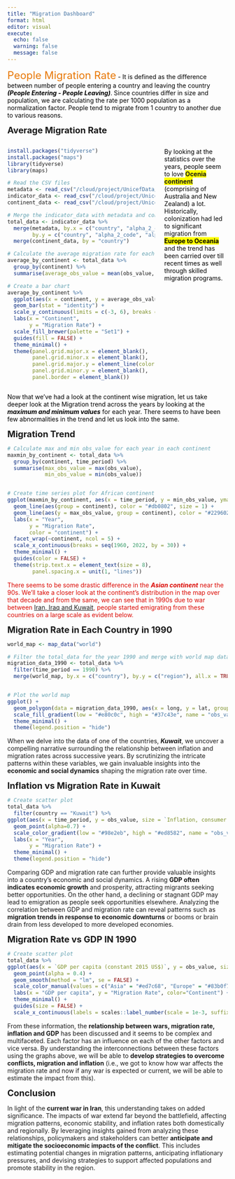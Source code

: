 ```yaml
---
title: "Migration Dashboard"
format: html
editor: visual
execute:
  echo: false
  warning: false
  message: false
---
```


[People Migration Rate]{style="font-size: 24px;color: #e87807"} [- It is defined as the difference between number of people entering a country and leaving the country ***(People Entering - People Leaving)***. Since countries differ in size and population, we are calculating the rate per 1000 population as a normalization factor. People tend to migrate from 1 country to another due to various reasons.]{style="font-size: 14px; color:black"}

[**Average Migration Rate**]{style="font-size: 20px;"}

::: columns
::: {.column width="70%"}
```r
install.packages("tidyverse")
install.packages("maps")
library(tidyverse)
library(maps)

# Read the CSV files
metadata <- read_csv("/cloud/project/UnicefData/unicef_metadata.csv")
indicator_data <- read_csv("/cloud/project/UnicefData/unicef_indicator_2.csv")
continent_data <- read_csv("/cloud/project/UnicefData/data_right_3.csv")

# Merge the indicator_data with metadata and continent_data
total_data <- indicator_data %>%
  merge(metadata, by.x = c("country", "alpha_2_code", "alpha_3_code", "numeric_code", "time_period"),
        by.y = c("country", "alpha_2_code", "alpha_3_code", "numeric_code", "year")) %>%
  merge(continent_data, by = "country")

# Calculate the average migration rate for each continent across years
average_by_continent <- total_data %>%
  group_by(continent) %>%
  summarise(average_obs_value = mean(obs_value, na.rm = TRUE))

# Create a bar chart
average_by_continent %>%
  ggplot(aes(x = continent, y = average_obs_value, fill = continent)) +
  geom_bar(stat = "identity") +
  scale_y_continuous(limits = c(-3, 6), breaks = seq(-3, 6, by = 1)) +
  labs(x = "Continent",
       y = "Migration Rate") +
  scale_fill_brewer(palette = "Set1") + 
  guides(fill = FALSE) + 
  theme_minimal() + 
  theme(panel.grid.major.x = element_blank(), 
        panel.grid.minor.x = element_blank(), 
        panel.grid.major.y = element_line(color = "#e6e6e3"), 
        panel.grid.minor.y = element_blank(), 
        panel.border = element_blank())
```
:::

::: {.column width="30%"}
[By looking at the statistics over the years, people seem to love]{style="font-size: 14px; color:black"} [**Ocenia continent**]{style="font-size: 14px; background-color: yellow;"} [(comprising of Australia and New Zealand) a lot. Historically, colonization had led to significant migration from [**Europe to Oceania**]{style="font-size: 14px; background-color: yellow;"} and the trend has been carried over till recent times as well through skilled migration programs.]{style="font-size: 14px; color:black"}
:::
:::

[Now that we've had a look at the continent wise migration, let us take deeper look at the Migration trend across the years by looking at the ***maximum and minimum values*** for each year. There seems to have been few abnormalities in the trend and let us look into the same.]{style="font-size: 14px; color:black"}

[**Migration Trend**]{style="font-size: 20px;"}

```r
# Calculate max and min obs_value for each year in each continent
maxmin_by_continent <- total_data %>%
  group_by(continent, time_period) %>%
  summarise(max_obs_value = max(obs_value),
            min_obs_value = min(obs_value))


# Create time series plot for African continent
ggplot(maxmin_by_continent, aes(x = time_period, y = min_obs_value, ymax = max_obs_value)) +
  geom_line(aes(group = continent), color = "#db0802", size = 1) +  
  geom_line(aes(y = max_obs_value, group = continent), color = "#229602", size = 1) + 
  labs(x = "Year",
       y = "Migration Rate",
       color = "continent") + 
  facet_wrap(~continent, ncol = 5) +
  scale_x_continuous(breaks = seq(1960, 2022, by = 30)) + 
  theme_minimal() + 
  guides(color = FALSE) + 
  theme(strip.text.x = element_text(size = 8),
        panel.spacing.x = unit(1, "lines"))
```

[There seems to be some drastic difference in the ***Asian continent*** near the 90s. We'll take a closer look at the continent's distribution in the map over that decade and from the same, we can see that in 1990s due to war between [Iran, Iraq and Kuwait](https://en.wikipedia.org/wiki/Iraqi_invasion_of_Kuwait), people started emigrating from these countries on a large scale as evident below.]{style="font-size: 14px; color:#db0802"}

[**Migration Rate in Each Country in 1990**]{style="font-size: 20px;"}

```r
world_map <- map_data("world")

# Filter the total_data for the year 1990 and merge with world map data
migration_data_1990 <- total_data %>%
  filter(time_period == 1990) %>%
  merge(world_map, by.x = c("country"), by.y = c("region"), all.x = TRUE)


# Plot the world map
ggplot() +
  geom_polygon(data = migration_data_1990, aes(x = long, y = lat, group = group, fill = obs_value)) +
  scale_fill_gradient(low = "#e80c0c", high = "#37c43e", name = "obs_value", limits = c(-500, 0), breaks = seq(-500, 0, by = 100)) +
  theme_minimal() +
  theme(legend.position = "hide")
```

[When we delve into the data of one of the countries, ***Kuwait***, we uncover a compelling narrative surrounding the relationship between inflation and migration rates across successive years. By scrutinizing the intricate patterns within these variables, we gain invaluable insights into the **economic and social dynamics** shaping the migration rate over time.]{style="font-size: 14px;"}

[**Inflation vs Migration Rate in Kuwait**]{style="font-size: 20px;"}

```r
# Create scatter plot
total_data %>%
  filter(country == "Kuwait") %>%
ggplot(aes(x = time_period, y = obs_value, size = `Inflation, consumer prices (annual %)`, color = obs_value)) +
  geom_point(alpha=0.7) +
  scale_color_gradient(low = "#98e2eb", high = "#ed8582", name = "obs_value") +
  labs(x = "Year",
       y = "Migration Rate") +
  theme_minimal() + 
  theme(legend.position = "hide")
```

[Comparing GDP and migration rate can further provide valuable insights into a country's economic and social dynamics. A rising **GDP often indicates economic growth** and prosperity, attracting migrants seeking better opportunities. On the other hand, a declining or stagnant GDP may lead to emigration as people seek opportunities elsewhere. Analyzing the correlation between GDP and migration rate can reveal patterns such as **migration trends in response to economic downturns** or booms or brain drain from less developed to more developed economies.]{style="font-size: 14px;"}

[**Migration Rate vs GDP IN 1990**]{style="font-size: 20px;"}

```r
# Create scatter plot
total_data %>%
ggplot(aes(x = `GDP per capita (constant 2015 US$)`, y = obs_value, size = `Population, total`, color = continent)) +
  geom_point(alpha = 0.4) +
  geom_smooth(method = "lm", se = FALSE) +
  scale_color_manual(values = c("Asia" = "#ed7c68", "Europe" = "#83b0f7", "Africa" = "#85a7d6", "Americas" = "#f7b474", "Oceania" = "#87e37b")) +
  labs(x = "GDP per capita", y = "Migration Rate", color="Continent") +
  theme_minimal() + 
  guides(size = FALSE) + 
  scale_x_continuous(labels = scales::label_number(scale = 1e-3, suffix = "K"), breaks = seq(0, 100000, by = 25000))
```

[From these information, the **relationship between wars, migration rate, inflation and GDP** has been discussed and it seems to be complex and multifaceted. Each factor has an influence on each of the other factors and vice versa. By understanding the interconnections between these factors using the graphs above, we will be able to **develop strategies to overcome conflicts, migration and inflation** (i.e., we got to know how war affects the migration rate and now if any war is expected or current, we will be able to estimate the impact from this).]{style="font-size: 14px;"}

[**Conclusion**]{style="font-size: 20px;"}

[In light of the **current war in Iran**, this understanding takes on added significance. The impacts of war extend far beyond the battlefield, affecting migration patterns, economic stability, and inflation rates both domestically and regionally. By leveraging insights gained from analyzing these relationships, policymakers and stakeholders can better **anticipate and mitigate the socioeconomic impacts of the conflict**. This includes estimating potential changes in migration patterns, anticipating inflationary pressures, and devising strategies to support affected populations and promote stability in the region.]{style="font-size: 14px;"}

